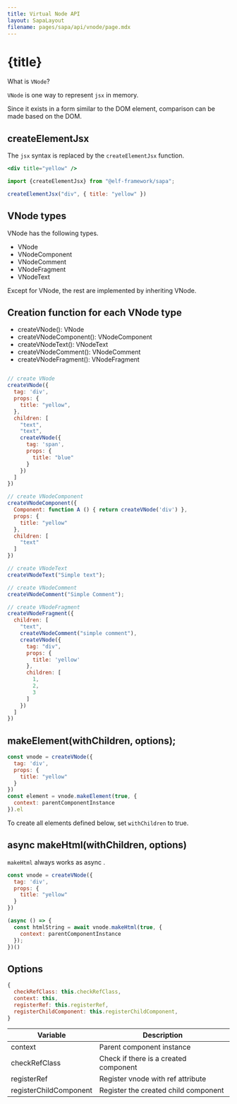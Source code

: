 ```yaml
---
title: Virtual Node API
layout: SapaLayout
filename: pages/sapa/api/vnode/page.mdx
---
```



# {title}

What is `VNode`?

`VNode` is one way to represent `jsx` in memory.

Since it exists in a form similar to the DOM element, comparison can be made based on the DOM.


## createElementJsx 

The `jsx` syntax is replaced by the `createElementJsx` function.

```jsx
<div title="yellow" />
```

```jsx
import {createElementJsx} from "@elf-framework/sapa"; 

createElementJsx("div", { title: "yellow" })
```

## VNode types

VNode has the following types.

* VNode 
* VNodeComponent
* VNodeComment
* VNodeFragment
* VNodeText

Except for VNode, the rest are implemented by inheriting VNode.

## Creation function for each VNode type

* createVNode(): VNode 
* createVNodeComponent(): VNodeComponent
* createVNodeText(): VNodeText
* createVNodeComment(): VNodeComment
* createVNodeFragment(): VNodeFragment

```jsx

// create VNode
createVNode({
  tag: 'div',
  props: {
    title: "yellow",
  },
  children: [
    "text",
    "text",
    createVNode({
      tag: 'span',
      props: {
        title: "blue"
      }
    })
  ]
})

// create VNodeComponent
createVNodeComponent({
  Component: function A () { return createVNode('div') },
  props: {
    title: "yellow"
  },
  children: [
    "text"
  ]
})

// create VNodeText
createVNodeText("Simple text");

// create VNodeComment
createVNodeComment("Simple Comment");

// create VNodeFragment
createVNodeFragment({
  children: [
    "text",
    createVNodeComment("simple comment"),
    createVNode({
      tag: "div",
      props: {
        title: 'yellow'
      },
      children: [
        1, 
        2, 
        3
      ]
    })
  ]
})

```

## makeElement(withChildren, options);

```jsx
const vnode = createVNode({
  tag: 'div', 
  props: {
    title: "yellow"
  }
})
const element = vnode.makeElement(true, {
  context: parentComponentInstance
}).el
```

To create all elements defined below, set `withChildren` to true.




## async makeHtml(withChildren, options)

`makeHtml` always works as async .

```jsx
const vnode = createVNode({
  tag: 'div', 
  props: {
    title: "yellow"
  }
})

(async () => {
  const htmlString = await vnode.makeHtml(true, {
    context: parentComponentInstance
  });
})()
```

## Options 

```jsx
{
  checkRefClass: this.checkRefClass,
  context: this,
  registerRef: this.registerRef,
  registerChildComponent: this.registerChildComponent,      
}
```

| Variable  | Description |
| ------------- | ------------- |
| context  | Parent component instance  |
| checkRefClass  | Check if there is a created component   |
| registerRef  | Register vnode with ref attribute  |
| registerChildComponent  | Register the created child component  |
